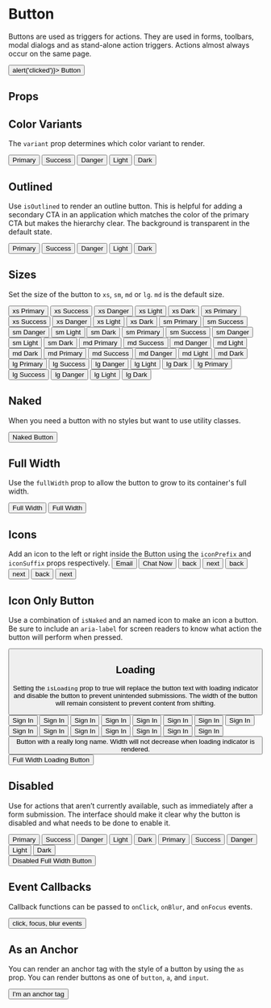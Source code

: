 
<Meta
  title="Components/Button"
  component={Button}
/>

# Button

Buttons are used as triggers for actions.
They are used in forms, toolbars, modal dialogs and as stand-alone action triggers.
Actions almost always occur on the same page.

<Canvas isExpanded>
  <Button onClick={() => alert('clicked')}>
    Button
  </Button>
</Canvas>

## Props

<ArgsTable of={Button} />

## Color Variants

The `variant` prop determines which color variant to render.

<Canvas>
  <Story name="variants">
    <Box childGap="sm" direction="row">
      <Button variant="primary">
        Primary
      </Button>
      <Button variant="success">
        Success
      </Button>
      <Button variant="danger">
        Danger
      </Button>
      <Button variant="light">
        Light
      </Button>
      <Button variant="dark">
        Dark
      </Button>
    </Box>
  </Story>
</Canvas>

## Outlined

Use `isOutlined` to render an outline button. This is helpful for adding a secondary CTA in an application which matches
the color of the primary CTA but makes the hierarchy clear. The background is transparent in the default state.

<Canvas>
  <Story name="outlined">
    <Box childGap="sm" direction="row">
      <Button variant="primary" isOutlined>
        Primary
      </Button>
      <Button variant="success" isOutlined>
        Success
      </Button>
      <Button variant="danger" isOutlined>
        Danger
      </Button>
      <Button variant="light" isOutlined>
        Light
      </Button>
      <Button variant="dark" isOutlined>
        Dark
      </Button>
    </Box>
  </Story>
</Canvas>

## Sizes

Set the size of the button to `xs`, `sm`, `md` or `lg`. `md` is the default size.

<Canvas>
  <Story name="size">
    <Box childGap="md">
      <Box childGap="sm" direction="row">
        <Button size="xs" variant="primary">xs Primary</Button>
        <Button size="xs" variant="success">xs Success</Button>
        <Button size="xs" variant="danger">xs Danger</Button>
        <Button size="xs" variant="light">xs Light</Button>
        <Button size="xs" variant="dark">xs Dark</Button>
      </Box>
      <Box childGap="sm" direction="row">
        <Button size="xs" variant="primary" isOutlined>xs Primary</Button>
        <Button size="xs" variant="success" isOutlined>xs Success</Button>
        <Button size="xs" variant="danger" isOutlined>xs Danger</Button>
        <Button size="xs" variant="light" isOutlined>xs Light</Button>
        <Button size="xs" variant="dark" isOutlined>xs Dark</Button>
      </Box>
      <Box childGap="sm" direction="row">
        <Button size="sm" variant="primary">sm Primary</Button>
        <Button size="sm" variant="success">sm Success</Button>
        <Button size="sm" variant="danger">sm Danger</Button>
        <Button size="sm" variant="light">sm Light</Button>
        <Button size="sm" variant="dark">sm Dark</Button>
      </Box>
      <Box childGap="sm" direction="row">
        <Button size="sm" variant="primary" isOutlined>sm Primary</Button>
        <Button size="sm" variant="success" isOutlined>sm Success</Button>
        <Button size="sm" variant="danger" isOutlined>sm Danger</Button>
        <Button size="sm" variant="light" isOutlined>sm Light</Button>
        <Button size="sm" variant="dark" isOutlined>sm Dark</Button>
      </Box>
      <Box childGap="sm" direction="row">
        <Button size="md" variant="primary">md Primary</Button>
        <Button size="md" variant="success">md Success</Button>
        <Button size="md" variant="danger">md Danger</Button>
        <Button size="md" variant="light">md Light</Button>
        <Button size="md" variant="dark">md Dark</Button>
      </Box>
      <Box childGap="sm" direction="row">
        <Button size="md" variant="primary" isOutlined>md Primary</Button>
        <Button size="md" variant="success" isOutlined>md Success</Button>
        <Button size="md" variant="danger" isOutlined>md Danger</Button>
        <Button size="md" variant="light" isOutlined>md Light</Button>
        <Button size="md" variant="dark" isOutlined>md Dark</Button>
      </Box>
      <Box childGap="sm" direction="row">
        <Button size="lg" variant="primary">lg Primary</Button>
        <Button size="lg" variant="success">lg Success</Button>
        <Button size="lg" variant="danger">lg Danger</Button>
        <Button size="lg" variant="light">lg Light</Button>
        <Button size="lg" variant="dark">lg Dark</Button>
      </Box>
      <Box childGap="sm" direction="row">
        <Button size="lg" variant="primary" isOutlined>lg Primary</Button>
        <Button size="lg" variant="success" isOutlined>lg Success</Button>
        <Button size="lg" variant="danger" isOutlined>lg Danger</Button>
        <Button size="lg" variant="light" isOutlined>lg Light</Button>
        <Button size="lg" variant="dark" isOutlined>lg Dark</Button>
      </Box>
    </Box>
  </Story>
</Canvas>

## Naked

When you need a button with no styles but want to use utility classes.

<Canvas>
  <Story name="naked">
    <Box display="block" fontSize="sm" color="secondary-500">
    <Button isNaked>
      Naked Button
    </Button>
    </Box>
  </Story>
</Canvas>

## Full Width

Use the `fullWidth` prop to allow the button to grow to its container's full width.

<Canvas>
  <Story name="full width">
    <Box childGap="md">
      <Button fullWidth>
        Full Width
      </Button>
      <Button fullWidth isOutlined>
        Full Width
      </Button>
    </Box>
  </Story>
</Canvas>

## Icons

Add an icon to the left or right inside the Button using the `iconPrefix` and `iconSuffix` props respectively.
<Canvas>
  <Story name="with icons">
    <Box childGap="md" display="block">
      <Box direction="row" childGap="md">
        <Button variant="primary" iconPrefix="mail">
          Email
        </Button>
        <Button variant="primary" isOutlined iconSuffix="chat">
          Chat Now
        </Button>
      </Box>
      <Box direction="row" childGap="md">
        <Button variant="light" iconPrefix="nav-left">
          back
        </Button>
        <Button variant="light" iconSuffix="nav-right">
          next
        </Button>
      </Box>
      <Box direction="row" childGap="md">
        <Button size="sm" variant="light" iconPrefix="nav-left">
          back
        </Button>
        <Button size="sm" variant="light" iconSuffix="nav-right">
          next
        </Button>
      </Box>
      <Box direction="row" childGap="md">
        <Button size="xs" variant="light" iconPrefix="nav-left">
          back
        </Button>
        <Button size="xs" variant="light" iconSuffix="nav-right">
          next
        </Button>
      </Box>
    </Box>
  </Story>
</Canvas>

## Icon Only Button

Use a combination of `isNaked` and an named icon to make an icon a button. Be sure to include an `aria-label` for screen readers to know what action the button will perform when pressed.

<Canvas>
  <Story name="icon button">
    <Button iconPrefix="remove" isNaked  aria-label="remove" />
  </Story>
</Canvas>

## Loading

Setting the `isLoading` prop to true will replace the button text with loading indicator and disable the button to prevent unintended submissions.
The width of the button will remain consistent to prevent content from shifting.

<Canvas>
  <Story name="Loading">
    <Box childGap="md">
      <Box childGap="sm" direction="row">
        <Button size="sm" isLoading isOutlined>
          Sign In
        </Button>
        <Button size="sm" isLoading variant="success">
          Sign In
        </Button>
        <Button size="sm" isLoading variant="danger">
          Sign In
        </Button>
        <Button size="sm" isLoading variant="light">
          Sign In
        </Button>
        <Button size="sm" isLoading variant="dark">
          Sign In
        </Button>
      </Box>
      <Box childGap="sm" direction="row">
        <Button isLoading isOutlined>
          Sign In
        </Button>
        <Button isLoading variant="success">
          Sign In
        </Button>
        <Button isLoading variant="danger">
          Sign In
        </Button>
        <Button isLoading variant="light">
          Sign In
        </Button>
        <Button isLoading variant="dark">
          Sign In
        </Button>
      </Box>
      <Box childGap="sm" direction="row">
        <Button size="lg" isLoading isOutlined>
          Sign In
        </Button>
        <Button size="lg" isLoading variant="success">
          Sign In
        </Button>
        <Button size="lg" isLoading variant="danger">
          Sign In
        </Button>
        <Button size="lg" isLoading variant="light">
          Sign In
        </Button>
        <Button size="lg" isLoading variant="dark">
          Sign In
        </Button>
      </Box>
      <Button isLoading>
        Button with a really long name.
        Width will not decrease when loading indicator is rendered.
      </Button>
      <Button fullWidth isLoading>
        Full Width Loading Button
      </Button>
    </Box>
  </Story>
</Canvas>

## Disabled

Use for actions that aren’t currently available, such as immediately after a form submission.
The interface should make it clear why the button is disabled and what needs to be done to enable it.

<Canvas>
  <Story name="Disabled">
    <Box childGap="md">
      <Box childGap="sm" direction="row">
        <Button isDisabled variant="primary">Primary</Button>
        <Button isDisabled variant="success">Success</Button>
        <Button isDisabled variant="danger">Danger</Button>
        <Button isDisabled variant="light">Light</Button>
        <Button isDisabled variant="dark">Dark</Button>
      </Box>
      <Box childGap="sm" direction="row">
        <Button isDisabled variant="primary" isOutlined>Primary</Button>
        <Button isDisabled variant="success" isOutlined>Success</Button>
        <Button isDisabled variant="danger" isOutlined>Danger</Button>
        <Button isDisabled variant="light" isOutlined>Light</Button>
        <Button isDisabled variant="dark" isOutlined>Dark</Button>
      </Box>
      <div style={{ marginBottom: '1rem' }}>
        <Button fullWidth isDisabled>
          Disabled Full Width Button
        </Button>
      </div>
    </Box>
  </Story>
</Canvas>

## Event Callbacks

Callback functions can be passed to `onClick`, `onBlur`, and `onFocus` events.

<Canvas>
  <Story name="Event Callbacks">
    <Button
      onBlur={action('blur')}
      onClick={action('click')}
      onFocus={action('focus')}
    >
      click, focus, blur events
    </Button>
  </Story>
</Canvas>

## As an Anchor

You can render an anchor tag with the style of a button by using the `as` prop. You
can render buttons as one of `button`, `a`, and `input`.

<Canvas>
  <Story name="As an Anchor">
    <Button as="a" href="https://ux.palmetto.com" target="_blank">
      I'm an anchor tag
    </Button>
  </Story>
</Canvas>
